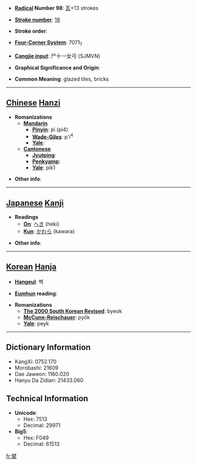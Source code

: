 * '''[[Wiktionary:Chinese radical index| Radical]] Number 98''': [[Wiktionary:Chinese radical index 瓦|瓦]]+13 strokes

* '''[[Wiktionary:Chinese total strokes index|Stroke number]]''': [[Wiktionary:Chinese total strokes index 18|18]]

* '''Stroke order''': 

* '''[[Wiktionary:Chinese four corner index|Four-Corner System]]''': 7071<sub>7</sub>

* '''[[Wiktionary:Chinese Cangjie index|Cangjie input]]''': 尸十一女弓 (SJMVN)

* '''Graphical Significance and Origin''': 

* '''Common Meaning''': glazed tiles, bricks

----

== [[Chinese]] [[Hanzi]] ==

* '''Romanizations'''
** '''[[Mandarin]]'''
*** '''[[Pinyin]]''': pì (pi4)
*** '''[[Wade-Giles]]''': p'i<sup>4</sup>
*** '''[[Yale]]''': 
** '''[[Cantonese]]'''
*** '''[[Jyutping]]''':
*** '''[[Penkyamp]]''': 
*** '''[[Yale]]''': pik1

* '''Other info''': 

----

== [[Japanese]] [[Kanji]] ==

* '''Readings'''
** '''[[On]]''': [[へき]] (heki)
** '''[[Kun]]''': [[かわら]] (kawara)

* '''Other info''':  

----

== [[Korean]] [[Hanja]] ==

* '''[[Hangeul]]''': 벽

* '''[[Eumhun]] reading''': 

* '''Romanizations'''
** '''[[The 2000 South Korean Revised Romanization|The 2000 South Korean Revised]]''': byeok
** '''[[McCune-Reischauer]]''': pyŏk
** '''[[Yale]]''': peyk

----

== Dictionary Information ==

* KangXi: 0752.170
* Morobashi: 21609
* Dae Jaweon: 1160.020
* Hanyu Da Zidian: 21433.060

== Technical Information ==

* '''Unicode''':
** Hex: 7513
** Decimal: 29971
* '''Big5''':
** Hex: F049
** Decimal: 61513

[[fr:甓]]